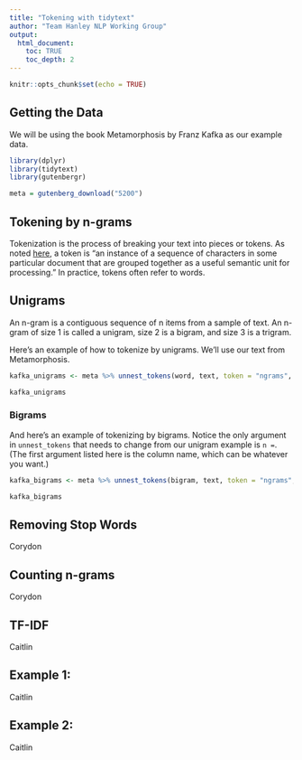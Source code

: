 ```yaml
---
title: "Tokening with tidytext"
author: "Team Hanley NLP Working Group"
output:
  html_document:
    toc: TRUE
    toc_depth: 2
---
```


```r
knitr::opts_chunk$set(echo = TRUE)
```

## Getting the Data

We will be using the book Metamorphosis by Franz Kafka as our example data. 

```r

library(dplyr)
library(tidytext)
library(gutenbergr)

meta = gutenberg_download("5200")

```
## Tokening by n-grams

Tokenization is the process of breaking your text into pieces or tokens. As noted [here](https://nlp.stanford.edu/IR-book/html/htmledition/tokenization-1.html), a token is "an instance of a sequence of characters in some particular document that are grouped together as a useful semantic unit for processing." In practice, tokens often refer to words. 

## Unigrams

An n-gram is a contiguous sequence of n items from a sample of text. An n-gram of size 1 is called a unigram, size 2 is a bigram, and size 3 is a trigram. 

Here's an example of how to tokenize by unigrams. We'll use our text from Metamorphosis.

```r


kafka_unigrams <- meta %>% unnest_tokens(word, text, token = "ngrams", n = 1)

kafka_unigrams

```


### Bigrams

And here's an example of tokenizing by bigrams. Notice the only argument in `unnest_tokens` that needs to change from our unigram example is `n =`. (The first argument listed here is the column name, which can be whatever you want.)

```r


kafka_bigrams <- meta %>% unnest_tokens(bigram, text, token = "ngrams", n = 2)

kafka_bigrams

```

## Removing Stop Words
Corydon

## Counting n-grams
Corydon 

## TF-IDF
Caitlin

## Example 1:

Caitlin

## Example 2:

Caitlin